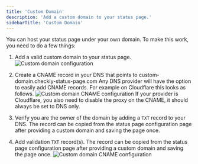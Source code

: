 ```yaml
---
title: 'Custom Domain'
description: 'Add a custom domain to your status page.'
sidebarTitle: 'Custom Domain'
---
```


You can host your status page under your own domain. To make this work, you need to do a few things:

1. Add a valid custom domain to your status page.
![Custom domain configuration](/images/docs/images/status-pages/status-pages-custom-domain-1.png)

2. Create a CNAME record in your DNS that points to custom-domain.checkly-status-page.com
Any DNS provider will have the option to easily add CNAME records. For example on Cloudflare this looks as follows.
![Custom domain CNAME configuration](/images/docs/images/status-pages/status-pages-custom-domain-2.png)
If your provider is Cloudflare, you also need to disable the proxy on the CNAME, it should always be set to DNS only.

3. Verify you are the owner of the domain by adding a `TXT` record to your DNS. The record can be copied from the status page configuration page after providing a custom domain and saving the page once.

4. Add validation `TXT` record(s). The record can be copied from the status page configuration page after providing a custom domain and saving the page once.
![Custom domain CNAME configuration](/images/docs/images/status-pages/status-pages-custom-domain-3.png)
